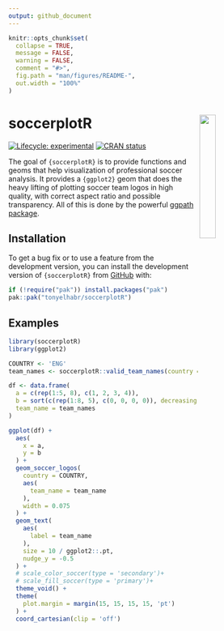 ```yaml
---
output: github_document
---
```


<!-- README.md is generated from README.Rmd. Please edit that file -->

```r
knitr::opts_chunk$set(
  collapse = TRUE,
  message = FALSE,
  warning = FALSE,
  comment = "#>",
  fig.path = "man/figures/README-",
  out.width = "100%"
)
```

# soccerplotR <a href='https://tonyelhabr.github.io/soccerplotR/'><img src="man/figures/logo.png" align="right" width="25%" min-width="120px"/></a>

<!-- badges: start -->

[![Lifecycle: experimental](https://img.shields.io/badge/lifecycle-experimental-orange.svg)](https://lifecycle.r-lib.org/articles/stages.html#experimental) [![CRAN status](https://www.r-pkg.org/badges/version/soccerplotR)](https://CRAN.R-project.org/package=soccerplotR)

<!-- badges: end -->

The goal of `{soccerplotR}` is to provide functions and geoms that help visualization of professional soccer analysis. It provides a `{ggplot2}` geom that does the heavy lifting of plotting soccer team logos in high quality, with correct aspect ratio and possible transparency. All of this is done by the powerful [ggpath package](https://mrcaseb.github.io/ggpath/).

## Installation

To get a bug fix or to use a feature from the development version, you can install the development version of `{soccerplotR}` from [GitHub](https://github.com/mrcaseb/soccerplotR/) with:

``` r
if (!require("pak")) install.packages("pak")
pak::pak("tonyelhabr/soccerplotR")
```

## Examples

```r
library(soccerplotR)
library(ggplot2)

COUNTRY <- 'ENG'
team_names <- soccerplotR::valid_team_names(country = COUNTRY)

df <- data.frame(
  a = c(rep(1:5, 8), c(1, 2, 3, 4)),
  b = sort(c(rep(1:8, 5), c(0, 0, 0, 0)), decreasing = TRUE),
  team_name = team_names
)

ggplot(df) +
  aes(
    x = a, 
    y = b
  ) +
  geom_soccer_logos(
    country = COUNTRY,
    aes(
      team_name = team_name
    ), 
    width = 0.075
  ) +
  geom_text(
    aes(
      label = team_name
    ),
    size = 10 / ggplot2::.pt,
    nudge_y = -0.5
  ) +
  # scale_color_soccer(type = 'secondary')+
  # scale_fill_soccer(type = 'primary')+
  theme_void() +
  theme(
    plot.margin = margin(15, 15, 15, 15, 'pt')
  ) +
  coord_cartesian(clip = 'off')
```
